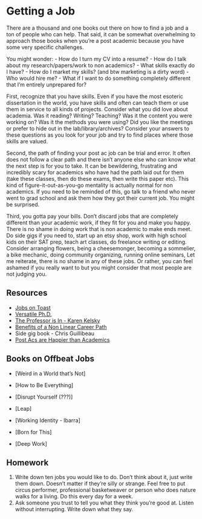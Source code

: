 # Getting a Job

There are a thousand and one books out there on how to find a job and a ton of people who can help. That said, it can be somewhat overwhelming to approach those books when you’re a post academic because you have some very specific challenges. 

You might wonder:
- How do I turn my CV into a resume? 
- How do I talk about my research/papers/work to non academics?
- What skills exactly do I have? 
- How do I market my skills? (and btw marketing is a dirty word) 
- Who would hire me? 
- What if I want to do something completely different that I'm entirely unprepared for? 

First, recognize that you have skills. Even if you have the most esoteric dissertation in the world, you have skills and often can teach them or use them in service to all kinds of projects. Consider what you did love about academia. Was it reading? Writing? Teaching? Was it the content you were working on? Was it the methods you were using? Did you like the meetings or prefer to hide out in the lab/library/archives? Consider your answers to these questions as you look for your job and try to find places where those skills are valued.  

Second, the path of finding your post ac job can be trial and error. It often does not follow a clear path and there isn’t anyone else who can know what the next step is for you to take. It can be bewildering, frustrating and incredibly scary for academics who have had the path laid out for them (take these classes, then do these exams, then write this paper etc). This kind of figure-it-out-as-you-go mentality is actually normal for non academics. If you need to be reminded of this, go talk to a friend who never went to grad school and ask them how they got their current job. You might be surprised. 

Third, you gotta pay your bills. Don’t discard jobs that are completely different than your academic work, if they fit for you and make you happy. There is no shame in doing work that is non academic to make ends meet. Do side gigs if you need to, start up an etsy shop, work with high school kids on their SAT prep, teach art classes, do freelance writing or editing. Consider arranging flowers, being a cheesemonger, becoming a sommelier, a bike mechanic, doing community organizing, running online seminars, Let me reiterate, there is no shame in any of these jobs. Or rather, you can feel ashamed if you really want to but you might consider that most people are not judging you. 

## Resources
- [Jobs on Toast](http://jobsontoast.com/)
- [Versatile Ph.D.](https://versatilephd.com/)
- [The Professor is In - Karen Kelsky](http://theprofessorisin.com/buy-the-book/)
- [Benefits of a Non Linear Career Path](https://medium.com/design-leadership/benefits-of-a-non-linear-design-career-path-d0add49a90c8)
- Side gig book - Chris Guillibeau 
- [Post Acs are Happier than Academics](https://www.insidehighered.com/news/2017/12/18/study-humanities-and-social-science-phds-working-outside-academe-are-happier-their?utm_source=Inside+Higher+Ed)

## Books on Offbeat Jobs 
- [Weird in a World that's Not]
- [How to Be Everything]
- [Disrupt Yourself (???)]
- [Leap]
- [Working Identity - Ibarra]

- [Born for This]
- [Deep Work]

## Homework 

1. Write down ten jobs you would like to do. Don’t think about it, just write them down. Doesn’t matter if they’re silly or strange. Feel free to put circus performer, professional basketweaver or person who does nature walks for a living. Do this every day for a week. 
2. Ask someone you trust to tell you what they think you’re good at. Listen without interrupting. Write down what they say. 
